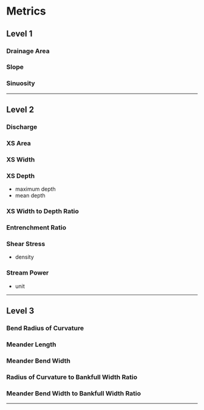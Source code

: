 # Metrics

## Level 1

### Drainage Area

### Slope 

### Sinuosity


***

## Level 2

### Discharge

### XS Area

### XS Width

### XS Depth
* maximum depth
* mean depth

### XS Width to Depth Ratio

### Entrenchment Ratio

### Shear Stress
* density

### Stream Power
* unit


***

## Level 3

### Bend Radius of Curvature

### Meander Length

### Meander Bend Width

### Radius of Curvature to Bankfull Width Ratio

### Meander Bend Width to Bankfull Width Ratio


***
